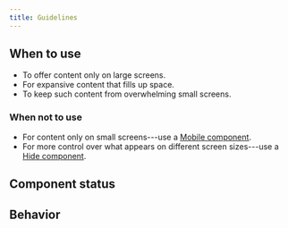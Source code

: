 ```yaml
---
title: Guidelines
---
```



<ReactExample exampleId="Desktop-default" />

## When to use

- To offer content only on large screens.
- For expansive content that fills up space.
- To keep such content from overwhelming small screens.

### When not to use

- For content only on small screens---use a [Mobile component](/components/responsive/mobile/).
- For more control over what appears on different screen sizes---use a
  [Hide component](/components/responsive/hide/).

## Component status

<ComponentStatus component="Desktop" />

## Behavior

<ResponsiveSimilarContentSnippet />

<ResponsiveDontHideEssentialSnippet />
